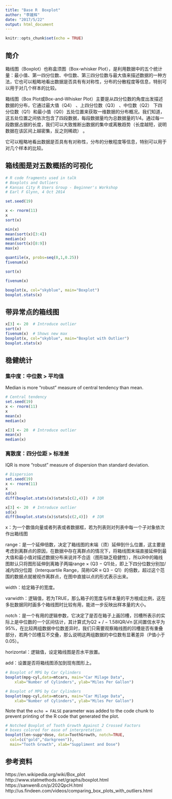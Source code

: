 ```yaml
---
title: "Base R  Boxplot"
author: "李雄辉"
date: "2017/5/22"
output: html_document
---
```


```r
knitr::opts_chunk$set(echo = TRUE)
```


## 简介

箱线图（Boxplot）也称盒须图（Box-whisker Plot），是利用数据中的五个统计量：最小值、第一四分位数、中位数、第三四分位数与最大值来描述数据的一种方法，它也可以粗略地看出数据是否具有有对称性，分布的分散程度等信息，特别可以用于对几个样本的比较。

箱线图（Box Plot或Box-and-Whisker Plot）主要是从四分位数的角度出发描述数据的分布，它通过最大值（Q4） 、上四分位数（Q3） 、中位数（Q2） 下四分位数（Q1）和最小值（Q0）五处位置来获取一维数据的分布概况。我们知道，这五处位置之间依次包含了四段数据，每段数据量均为总数据量的1/4。通过每一段数据占据的长度，我们可以大致推断出数据的集中或离散趋势（长度越短，说明数据在该区间上越密集，反之则稀疏） 。

它可以粗略地看出数据是否具有有对称性，分布的分散程度等信息，特别可以用于对几个样本的比较。


## 箱线图是对五数概括的可视化


```r
# R code fragments used in talk
# Boxplots and Outliers
# Kansas City R Users Group - Beginner's Workshop
# Earl F Glynn, 4 Oct 2014

set.seed(19)

x <- rnorm(11)
x
sort(x)

min(x)
mean(sort(x)[3:4])
median(x)
mean(sort(x)[8:9])
max(x)

quantile(x, probs=seq(0,1,0.25))
fivenum(x)

sort(x)

fivenum(x)

boxplot(x, col="skyblue", main="Boxplot")
boxplot.stats(x)
```

## 带异常点的箱线图

```r
x[3] <- 20  # Introduce outlier
sort(x)
fivenum(x)  # Shows new max
boxplot(x, col="skyblue", main="Boxplot with Outlier")
boxplot.stats(x)
```


## 稳健统计

### 集中度：中位数 > 平均值

Median is more “robust” measure of central tendency than mean.

```r
# Central tendency
set.seed(19)
x <- rnorm(11)
x
mean(x)
median(x)

x[3] <- 20  # Introduce outlier
mean(x)
median(x)
```


### 离散度：四分位距 > 标准差

IQR is more “robust” measure of dispersion than standard deviation.

```r
# Dispersion
set.seed(19)
x <- rnorm(11)
x
sd(x)
diff(boxplot.stats(x)$stats[c(2,4)])  # IQR

x[3] <- 20  # Introduce outlier
sd(x)
diff(boxplot.stats(x)$stats[c(2,4)])  # IQR
```



x：为一个数值向量或者列表或者数据框，若为列表则对列表中每一个子对象依次作出箱线图

range：是一个延伸倍数，决定了箱线图的末端（须）延伸到什么位置，这主要是考虑到离群点的原因，在数据中存在离群点的情况下，将箱线图末端直接延伸到最大值和最小值对描述数据分布来说并不合适（图形缺乏稳健性），所以R中的箱线图默认只将图形延伸到离箱子两端range × (Q3 − Q1)处，即上下四分位数分别加/减内四分位距（Interquartile Range，简称IQR ≡ Q3 − Q1）的倍数，超过这个范围的数据点就被视作离群点，在图中直接以点的形式表示出来。

width：给定箱子的宽度。

varwidth：逻辑值，若为TRUE，那么箱子的宽度与样本量的平方根成比例，这在多批数据同时画多个箱线图时比较有用，能进一步反映出样本量的大小。

notch：是一个有用的逻辑参数，它决定了是否在箱子上画凹槽，凹槽所表示的实际上是中位数的一个区间估计，其计算式为Q2 + / − 1.58IQR/√n 区间置信水平为95%，在比较两组数据中位数差异时，我们只需要观察箱线图的凹槽是否有重叠部分，若两个凹槽互不交叠，那么说明这两组数据的中位数有显著差异（P值小于0.05）。

horizontal：逻辑值，设定箱线图是否水平放置。

add：设置是否将箱线图添加到现有图形上。

```r
# Boxplot of MPG by Car Cylinders 
boxplot(mpg~cyl,data=mtcars, main="Car Milage Data", 
  	xlab="Number of Cylinders", ylab="Miles Per Gallon")
```



```r
# Boxplot of MPG by Car Cylinders 
boxplot(mpg~cyl,data=mtcars, main="Car Milage Data", 
  	xlab="Number of Cylinders", ylab="Miles Per Gallon")
```

Note that the `echo = FALSE` parameter was added to the code chunk to prevent printing of the R code that generated the plot.



```r
# Notched Boxplot of Tooth Growth Against 2 Crossed Factors
# boxes colored for ease of interpretation 
boxplot(len~supp*dose, data=ToothGrowth, notch=TRUE, 
  col=(c("gold","darkgreen")),
  main="Tooth Growth", xlab="Suppliment and Dose")
```


## 参考资料

https://en.wikipedia.org/wiki/Box_plot
http://www.statmethods.net/graphs/boxplot.html
https://sanwen8.cn/p/202QpcH.html
http://us.findeen.com/videos/comparing_box_plots_with_outliers.html

